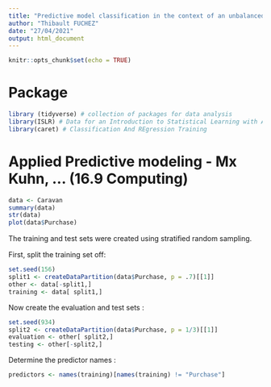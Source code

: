 ```yaml
---
title: "Predictive model classification in the context of an unbalanced sample"
author: "Thibault FUCHEZ"
date: "27/04/2021"
output: html_document
---
```


```r
knitr::opts_chunk$set(echo = TRUE)
```

# Package

```r
library (tidyverse) # collection of packages for data analysis
library(ISLR) # Data for an Introduction to Statistical Learning with Applications in R/ contain the "Caravan / insurance data" 
library(caret) # Classification And REgression Training
```

# Applied Predictive modeling - Mx Kuhn, ... (16.9 Computing)

```r
data <- Caravan
summary(data)
str(data)
plot(data$Purchase)
```

The training and test sets were created using stratiﬁed random sampling.

First, split the training set off:

```r
set.seed(156)
split1 <- createDataPartition(data$Purchase, p = .7)[[1]]
other <- data[-split1,]
training <- data[ split1,]
```

Now create the evaluation and test sets :

```r
set.seed(934)
split2 <- createDataPartition(data$Purchase, p = 1/3)[[1]]
evaluation <- other[ split2,]
testing <- other[-split2,]
```

Determine the predictor names :

```r
predictors <- names(training)[names(training) != "Purchase"]
```

